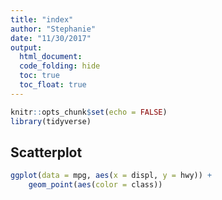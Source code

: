 ```yaml
---
title: "index"
author: "Stephanie"
date: "11/30/2017"
output: 
  html_document:
  code_folding: hide
  toc: true
  toc_float: true
---
```


```r
knitr::opts_chunk$set(echo = FALSE)
library(tidyverse)
```

## Scatterplot

```r
ggplot(data = mpg, aes(x = displ, y = hwy)) +
    geom_point(aes(color = class))
```